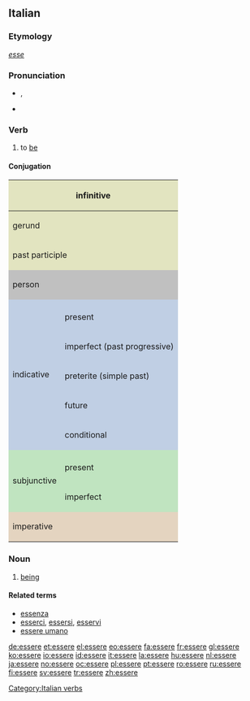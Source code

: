 ==Italian==

===Etymology===
{{etyl|la|it}} ''[[esse]]''

===Pronunciation===
* {{IPA|/ˈɛs.se.re/|lang=it}}, {{SAMPA|/"Essere/|lang=it}}
* {{hyphenation|ès|se|re}}

===Verb===
{{it-verb}}

# to [[be]]

====Conjugation====
<center>
{| style="background:#F0F0F0"

|-
! colspan="3" style="background:#e2e4c0" | infinitive
| colspan="5" | essere

|-
! colspan="3" style="background:#e2e4c0" | gerund
| colspan="5" | [[essendo]]

|-
! colspan="3" style="background:#e2e4c0" | past participle
| colspan="5" | [[stato]]

|-
! colspan="2" rowspan="2" style="background:#C0C0C0" | person
! colspan="3" style="background:#C0C0C0" | singular
! colspan="3" style="background:#C0C0C0" | plural

|-
! style="background:#C0C0C0;width:12.5%" | first
! style="background:#C0C0C0;width:12.5%" | second
! style="background:#C0C0C0;width:12.5%" | third
! style="background:#C0C0C0;width:12.5%" | first
! style="background:#C0C0C0;width:12.5%" | second
! style="background:#C0C0C0;width:12.5%" | third

|-
! style="background:#c0cfe4" rowspan="6" | indicative
! style="background:#c0cfe4" |
! style="background:#c0cfe4" | io
! style="background:#c0cfe4" | tu
! style="background:#c0cfe4" | lui/lei
! style="background:#c0cfe4" | noi
! style="background:#c0cfe4" | voi
! style="background:#c0cfe4" | loro

|-
! style="height:3em;background:#c0cfe4" | present
| [[sono]]
| [[sei]]
| [[è]]
| [[siamo]]
| [[siete]]
| [[sono]]

|-
! style="height:3em;background:#c0cfe4" | imperfect (past progressive)
| [[ero]]
| [[eri]]
| [[era]]
| [[eravamo]]
| [[eravate]]
| [[erano]]

|-
! style="height:3em;background:#c0cfe4" | preterite (simple past)
| [[fui]]
| [[fosti]]
| [[fu]]
| [[fummo]]
| [[foste]]
| [[furono]]

|-
! style="height:3em;background:#c0cfe4" | future
| [[sarò]]
| [[sarai]]
| [[sarà]]
| [[saremo]]
| [[sarete]]
| [[saranno]]

|-
! style="height:3em;background:#c0cfe4" | conditional
| [[sarei]]
| [[saresti]]
| [[sarebbe]]
| [[saremmo]]
| [[sareste]]
| [[sarebbero]]

|-
! style="background:#c0e4c0" rowspan="3" | subjunctive
! style="background:#c0e4c0" |
! style="background:#c0e4c0" | che io
! style="background:#c0e4c0" | che tu
! style="background:#c0e4c0" | che lui/che lei
! style="background:#c0e4c0" | che noi
! style="background:#c0e4c0" | che voi
! style="background:#c0e4c0" | che loro

|-
! style="height:3em;background:#c0e4c0" | present
| [[sia]]
| sia
| sia
| [[siamo]]
| [[siate]]
| [[siano]]

|-
! style="height:3em;background:#c0e4c0" rowspan="1" | imperfect
| [[fossi]]
| fossi
| [[fosse]]
| [[fossimo]]
| [[foste]]
| [[fossero]]

|-
! colspan="2" rowspan="2" style="height:3em;background:#e4d4c0" | imperative
! style="background:#e4d4c0" | -
! style="background:#e4d4c0" | tu
! style="background:#e4d4c0" | lui/lei
! style="background:#e4d4c0" | noi
! style="background:#e4d4c0" | voi
! style="background:#e4d4c0" | loro

|-
|
| [[sii]]
| [[sia]]
| [[siamo]]
| [[siate]]
| [[siano]]

|}
</center>

===Noun===
{{it-noun|esser|m|e|i}}

# [[being]]

====Related terms====
* [[essenza]]
* [[esserci]], [[essersi]], [[esservi]]
* [[essere umano]]

[[Category:Italian verbs]]

[[de:essere]]
[[et:essere]]
[[el:essere]]
[[eo:essere]]
[[fa:essere]]
[[fr:essere]]
[[gl:essere]]
[[ko:essere]]
[[io:essere]]
[[id:essere]]
[[it:essere]]
[[la:essere]]
[[hu:essere]]
[[nl:essere]]
[[ja:essere]]
[[no:essere]]
[[oc:essere]]
[[pl:essere]]
[[pt:essere]]
[[ro:essere]]
[[ru:essere]]
[[fi:essere]]
[[sv:essere]]
[[tr:essere]]
[[zh:essere]]